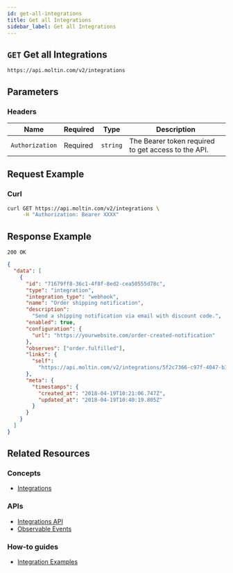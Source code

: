 ```yaml
---
id: get-all-integrations
title: Get all Integrations
sidebar_label: Get all Integrations
---
```


## `GET` Get all Integrations

```http
https://api.moltin.com/v2/integrations
```

## Parameters

### Headers

| Name | Required | Type | Description |
| --- | --- | --- | --- |
| `Authorization` | Required | `string` | The Bearer token required to get access to the API. |

## Request Example

### Curl

```bash
curl GET https://api.moltin.com/v2/integrations \
     -H "Authorization: Bearer XXXX"
```

## Response Example

`200 OK`

```json
{
  "data": [
    {
      "id": "71679ff8-36c1-4f8f-8ed2-cea50555d78c",
      "type": "integration",
      "integration_type": "webhook",
      "name": "Order shipping notification",
      "description":
        "Send a shipping notification via email with discount code.",
      "enabled": true,
      "configuration": {
        "url": "https://yourwebsite.com/order-created-notification"
      },
      "observes": ["order.fulfilled"],
      "links": {
        "self":
          "https://api.moltin.com/v2/integrations/5f2c7366-c97f-4047-b3f3-a603270db189"
      },
      "meta": {
        "timestamps": {
          "created_at": "2018-04-19T10:21:06.747Z",
          "updated_at": "2018-04-19T10:40:19.805Z"
        }
      }
    }
  ]
}
```

## Related Resources

### Concepts

- [Integrations](../../../concepts/integrations.md)

### APIs

- [Integrations API](index.md)
- [Observable Events](observable-events.md)

### How-to guides

- [Integration Examples](../../../developer/get-started/integrations.md)
